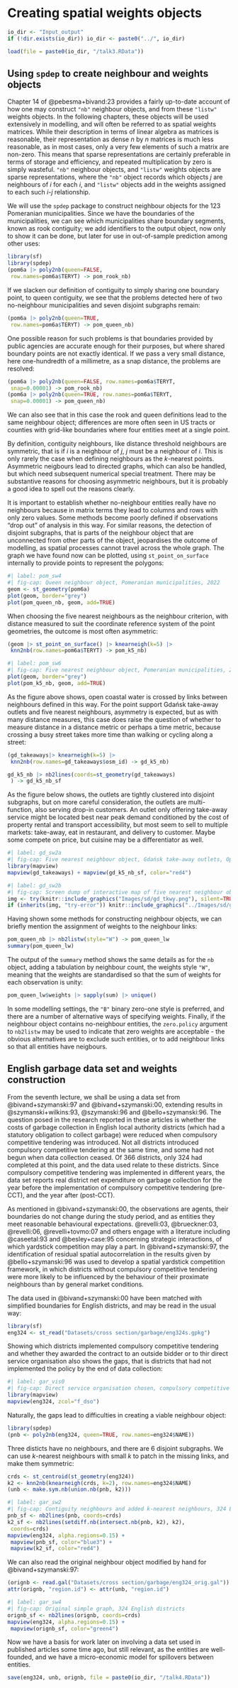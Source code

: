 # Creating spatial weights objects {#sec-sd-w}

```r
io_dir <- "Input_output"
if (!dir.exists(io_dir)) io_dir <- paste0("../", io_dir)
```

```r
load(file = paste0(io_dir, "/talk3.RData"))
```

## Using `spdep` to create neighbour and weights objects

Chapter 14 of @pebesma+bivand:23 provides a fairly up-to-date account of how one may construct `"nb"` neighbour objects, and from these `"listw"` weights objects. In the following chapters, these objects will be used extensively in modelling, and will often be referred to as spatial weights matrices. While their description in terms of linear algebra as matrices is reasonable, their representation as dense $n$ by $n$ matrices is much less reasonable, as in most cases, only a very few elements of such a matrix are non-zero. This means that sparse representations are certainly preferable in terms of storage and efficiency, and repeated multiplication by zero is simply wasteful. `"nb"` neighbour objects, and `"listw"` weights objects are sparse representations, where the `"nb"` object records which objects $j$ are neighbours of $i$ for each $i$, and `"listw"` objects add in the weights assigned to each such 
$i$-$j$ relationship. 

We will use the `spdep` package to construct neighbour objects for the 123 Pomeranian municipalities. Since we have the boundaries of the municipalities, we can see which municipalities share boundary segments, known as rook contiguity; we add identifiers to the output object, now only to show it can be done, but later for use in out-of-sample prediction among other uses:

```r
library(sf)
library(spdep)
(pom6a |> poly2nb(queen=FALSE,
 row.names=pom6a$TERYT) -> pom_rook_nb)
```

If we slacken our definition of contiguity to simply sharing one boundary point, to queen contiguity, we see that the problems detected here of two no-neighbour municipalities and seven disjoint subgraphs remain:

```r
(pom6a |> poly2nb(queen=TRUE,
 row.names=pom6a$TERYT) -> pom_queen_nb)
```

One possible reason for such problems is that boundaries provided by public agencies are accurate enough for their purposes, but where shared boundary points are not exactly identical. If we pass a very small distance, here one-hundredth of a millimetre, as a snap distance, the problems are resolved:

```r
(pom6a |> poly2nb(queen=FALSE, row.names=pom6a$TERYT,
 snap=0.00001) -> pom_rook_nb)
(pom6a |> poly2nb(queen=TRUE, row.names=pom6a$TERYT,
 snap=0.00001) -> pom_queen_nb)
```

We can also see that in this case the rook and queen definitions lead to the same neighbour object; differences are more often seen in US tracts or counties with grid-like boundaries where four entities meet at a single point.

By definition, contiguity neighbours, like distance threshold neighbours are symmetric, that is if $i$ is a neighbour of $j$, $j$ must be a neighbour of $i$. This is only rarely the case when defining neighbours as the $k$-nearest points. Asymmetric neigbours lead to directed graphs, which can also be handled, but which need subsequent numerical special treatment. There may be substantive reasons for choosing asymmetric neighbours, but it is probably a good idea to spell out the reasons clearly.

It is important to establish whether no-neighbour entities really have no neighbours because in matrix terms they lead to columns and rows with only zero values. Some methods become poorly defined if observations "drop out" of analysis in this way. For similar reasons, the detection of disjoint subgraphs, that is parts of the neighbour object that are unconnected from other parts of the object, jeopardises the outcome of modelling, as spatial processes cannot travel across the whole graph. The graph we have found now can be plotted, using `st_point_on_surface` internally to provide points to represent the polygons:

```r
#| label: pom_sw4
#| fig-cap: Queen neighbour object, Pomeranian municipalities, 2022
geom <- st_geometry(pom6a) 
plot(geom, border="grey")
plot(pom_queen_nb, geom, add=TRUE)
```

When choosing the five nearest neighbours as the neighbour criterion, with distance measured to suit the coordinate reference system of the point geometries, the outcome is most often asymmetric:

```r
(geom |> st_point_on_surface() |> knearneigh(k=5) |>
 knn2nb(row.names=pom6a$TERYT) -> pom_k5_nb)
```
```r
#| label: pom_sw6
#| fig-cap: Five nearest neighbour object, Pomeranian municipalities, 2022
plot(geom, border="grey")
plot(pom_k5_nb, geom, add=TRUE)
```

As the figure above shows, open coastal water is crossed by links between neighbours defined in this way. For the point support Gdańsk take-away outlets and five nearest neighbours, asymmetry is expected, but as with many distance measures, this case does raise the question of whether to measure distance in a distance metric or perhaps a time metric, because crossing a busy street takes more time than walking or cycling along a street:

```r
(gd_takeaways|> knearneigh(k=5) |>
 knn2nb(row.names=gd_takeaways$osm_id) -> gd_k5_nb)
```
```r
gd_k5_nb |> nb2lines(coords=st_geometry(gd_takeaways)
 ) -> gd_k5_nb_sf
```

As the figure below shows, the outlets are tightly clustered into disjoint subgraphs, but on more careful consideration, the outlets are multi-function, also serving drop-in customers. An outlet only offering take-away service might be located best near peak demand conditioned by the cost of property rental and transport accessibility, but most seem to sell to multiple markets: take-away, eat in restaurant, and delivery to customer. Maybe some compete on price, but cuisine may be a differentiator as well. 

```r
#| label: gd_sw2a
#| fig-cap: Five nearest neighbour object, Gdańsk take-away outlets, OpenStreetMap
library(mapview)
mapview(gd_takeaways) + mapview(gd_k5_nb_sf, color="red4")
```
```r
#| label: gd_sw2b
#| fig-cap: Screen dump of interactive map of five nearest neighbour object, Gdańsk take-away outlets, OpenStreetMap
img <- try(knitr::include_graphics("Images/sd/gd_tkwy.png"), silent=TRUE)
if (inherits(img, "try-error")) knitr::include_graphics("../Images/sd/gd_tkwy.png")
```

Having shown some methods for constructing neighbour objects, we can briefly mention the assignment of weights to the neighbour links:

```r
pom_queen_nb |> nb2listw(style="W") -> pom_queen_lw
summary(pom_queen_lw)
```

The output of the `summary` method shows the same details as for the `nb` object, adding a tabulation by neighbour count, the weights style `"W"`, meaning that the weights are standardised so that the sum of weights for each observation is unity:

```r
pom_queen_lw$weights |> sapply(sum) |> unique()
```

In some modelling settings, the `"B"` binary zero-one style is preferred, and there are a number of alternative ways of specifying weights. Finally, if the neighbour object contains no-neighbour entities, the `zero.policy` argument to `nb2listw` may be used to indicate that zero weights are acceptable - the obvious alternatives are to exclude such entities, or to add neighbour links so that all entities have neigbours.

## English garbage data set and weights construction

From the seventh lecture, we shall be using a data set from @bivand+szymanski:97 and @bivand+szymanski:00, extending results in @szymanski+wilkins:93, @szymanski:96 and @bello+szymanski:96. The question posed in the research reported in these articles is whether the costs of garbage collection in English local authority districts (which had a statutory obligation to collect garbage) were reduced when compulsory competitive tendering was introduced. Not all districts introduced compulsory competitive tendering at the same time, and some had not begun when data collection ceased. Of 366 districts, only 324 had completed at this point, and the data used relate to these districts. Since compulsory competitive tendering was implemented in different years, the data set reports real district net expenditure on garbage collection for the year before the implementation of compulsory competitive tendering (pre-CCT), and the year after (post-CCT). 

As mentioned in @bivand+szymanski:00, the observations are agents, their boundaries do not change during the study period, and as entities they meet reasonable behavioural expectations. @revelli:03, @brueckner:03, @revelli:06, @revelli+tovmo:07 and others engage with a literature including @caseetal:93 and @besley+case:95 concerning strategic interactions, of which yardstick competition may play a part. In @bivand+szymanski:97, the identification of residual spatial autocorrelation in the results given by @bello+szymanski:96 was used to develop a spatial yardstick competition framework, in which districts without compulsory competitive tendering were more likely to be influenced by the behaviour of their proximate neighbours than by general market conditions.

The data used in @bivand+szymanski:00 have been matched with simplified boundaries for English districts, and may be read in the usual way:

```r
library(sf)
eng324 <- st_read("Datasets/cross section/garbage/eng324s.gpkg")
```

Showing which districts implemented compulsory competitive tendering and whether they awarded the contract to an outside bidder or to thir direct service organisation also shows the gaps, that is districts that had not implemented the policy by the end of data collection:

```r
#| label: gar_vis0
#| fig-cap: Direct service organisation chosen, compulsory competitive tendering, English districts
library(mapview)
mapview(eng324, zcol="f_dso")
```

Naturally, the gaps lead to difficulties in creating a viable neighbour object:

```r
library(spdep)
(pnb <- poly2nb(eng324, queen=TRUE, row.names=eng324$NAME))
```

Three disticts have no neighbours, and there are 6 disjoint subgraphs. We can use $k$-nearest neighbours with small $k$ to patch in the missing links, and make them symmetric:

```r
crds <- st_centroid(st_geometry(eng324))
k2 <- knn2nb(knearneigh(crds, k=2), row.names=eng324$NAME)
(unb <- make.sym.nb(union.nb(pnb, k2)))
```

```r
#| label: gar_sw2
#| fig-cap: Contiguity neighbours and added k-nearest neighbours, 324 Englist districts
pnb_sf <- nb2lines(pnb, coords=crds)
k2_sf <- nb2lines(setdiff.nb(intersect.nb(pnb, k2), k2),
 coords=crds)
mapview(eng324, alpha.regions=0.15) +
 mapview(pnb_sf, color="blue3") +
 mapview(k2_sf, color="red4")
```

We can also read the original neighbour object modified by hand for @bivand+szymanski:97:

```r
(orignb <- read.gal("Datasets/cross section/garbage/eng324_orig.gal"))
attr(orignb, "region.id") <- attr(unb, "region.id")
```
```r
#| label: gar_sw4
#| fig-cap: Original simple graph, 324 English districts
orignb_sf <- nb2lines(orignb, coords=crds)
mapview(eng324, alpha.regions=0.15) +
 mapview(orignb_sf, color="green4")
```

Now we have a basis for work later on involving a data set used in published articles some time ago, but still relevant, as the entities are well-founded, and we have a micro-economic model for spillovers between entities.

```r
save(eng324, unb, orignb, file = paste0(io_dir, "/talk4.RData"))
```

